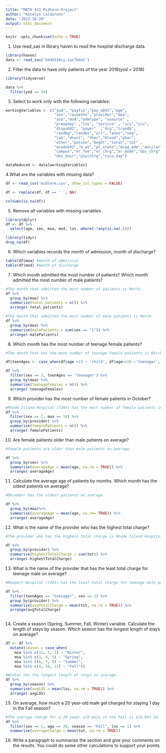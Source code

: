 ```yaml
---
title: "MATH 421 Midterm Project"
author: "Katelyn Caldarone"
date: "2023-10-20"
output: html_document
---
```


```r
knitr::opts_chunk$set(echo = TRUE)
```


1. Use read_sas in library haven to read the hospital discharge data. 
```r
library(haven)
data <- read_sas('hdd0318cy.sas7bdat')
```

2. Filter the data to have only patients of the year 2018(yod = 2018)
```r
library(tidyverse)

data %>%
  filter(yod == 18)
```

3. Select to work only with the following variables:
```r
workingVariables <- c("yod", "payfix","pay_ub92","age",  
                      "sex","raceethn","provider","moa", 
                      "yoa","mod","admtype", "asource" , 
                      "preopday" ,"los", "service" , "icu","ccu",    
                      "dispub92", "payer"  ,"drg","trandb", 
                      "randbg","randbs","orr", "anes","seq",   
                      "lab","dtest", "ther","blood","phar", 
                      "other","patcon","bwght","total","tot" ,  
                      "ecodub92","b_wt","pt_state","diag_adm","ancilar" ,
                      "campus","er_fee","er_chrg","er_mode","obs_chrg",
                      "obs_hour","psycchrg","nicu_day")

dataReduced <- data[workingVariables]
```

4.What are the variables with missing data?
```r

df <- read_csv('midterm.csv', show_col_types = FALSE)
```
```r
df <- replace(df, df == ' ', NA)

colSums(is.na(df))
```


5. Remove all variables with missing variables.
```r
library(dplyr)
df <- df %>%
  select(age, sex, moa, mod, los, where(~!any(is.na(.))))
```

```r
library(tidyr)
drop_na(df)
```

6. Which variables records the month of admission, month of discharge?
```r
table(df$moa) #month of admission
table(df$mod) #month of discharge 
```

7. Which month admitted the most number of patients? Which month admitted the most number of male patients?
```r
#The month that admitted the most number of patients is March.
df %>%
  group_by(moa) %>%
  summarise(total_patients = n()) %>%
  arrange(-total_patients)
```

```r
#The month that admitted the most number of male patients is March.
df %>%
  group_by(moa) %>%
  summarise(malePatients = sum(sex == "1")) %>%
  arrange(-malePatients)
```

8. Which month has the most number of teenage female patients?
```r
#The month that has the most number of teenage female patients is March.

df$teenAges <- case_when(df$age <13 ~ 'child', df$age<=19 ~'teenager', TRUE ~ 'adult')

df %>%
  filter(sex == 2, teenAges == 'teenager') %>%
  group_by(moa) %>%
  summarise(teenageFemales = n()) %>%
  arrange(-teenageFemales)
```
9. Which provider has the most number of female patients in October?
```r
#Rhode Island Hospital (7205) has the most number of female patients in October.
df %>%
  filter(sex == 2, moa == 10) %>%
  group_by(provider) %>%
  summarise(femalePatients = n()) %>%
  arrange(-femalePatients)
```

10. Are female patients older than male patients on average?

```r
#Female patients are older than male patients on average. 

df %>%
  group_by(sex) %>%
  summarise(averageAge = mean(age, na.rm = TRUE)) %>%
  arrange(-averageAge)
```


11. Calculate the average age of patients by months. Which month has the oldest patients on average?

```r
#December has the oldest patients on average. 

df %>%
  group_by(moa)%>%
  summarise(averageAge = mean(age, na.rm= TRUE)) %>%
  arrange(-averageAge)
```


12. What is the name of the provider who has the highest total charge?

```r
#The provider who has the highest total charge is Rhode Island Hospital (7205).

df %>%
  group_by(provider) %>%
  summarise(highestTotalCharge = sum(tot)) %>%
  arrange(-highestTotalCharge)
```


13. What is the name of the provider that has the least total charge for teenage male on average?

```r
#Newport Hospital (7201) has the least total charge for teenage male patients on average.

df %>%
  filter(teenAges == "teenager", sex == 1) %>%
  group_by(provider) %>%
  summarise(avgTotalCharge = mean(tot, na.rm = TRUE)) %>%
  arrange(avgTotalCharge)
  
```


14. Create a season (Spring, Summer, Fall, Winter) variable. Calculate the length of stays by season. Which season has the longest length of stays on average?

```r
df <- df %>%
  mutate(season = case_when(
    moa %in% c(12, 1, 2) ~ "Winter",
    moa %in% c(3, 4, 5) ~ "Spring",
    moa %in% c(6, 7, 8) ~ "Summer",
    moa %in% c(9, 10, 11) ~ "Fall"))

#Winter has the longest length of stays on average.
df %>%
  group_by(season) %>%
  summarise(avgLOS = mean(los, na.rm = TRUE)) %>%
  arrange(-avgLOS)
```


15. On average, how much a 20 year-old male get charged for staying 1 day in the Fall season?

```r
#The average charge for a 20 yeaer old male in the Fall is $10,697.54.
df %>%
  filter(sex == 1, age == 20, season == "Fall", los == 1) %>%
  summarise(averageCharge = mean(tot, na.rm = TRUE))
```


16. Write a paragraph to summarize the section and give your comments on the results. You could do some other calculations to support your points.

